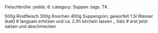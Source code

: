 Fleischbrühe
:yields: 6
:category: Suppen
:tags: TK

500g Rindfleisch
300g Knochen
400g Suppengrün; gewürfelt
1.5l Wasser (kalt)
# langsam erhitzen und ca. 2.5h köcheln lassen
_ Salz
# erst jetzt salzen und abschmecken


